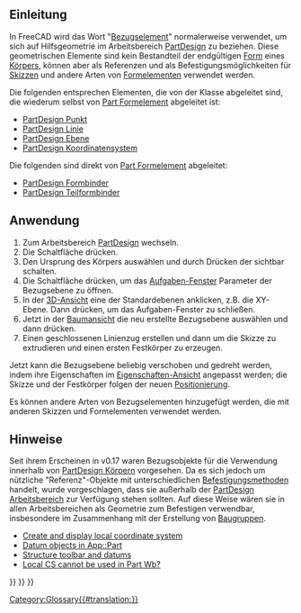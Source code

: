 <languages/>

<span id="Introduction"></span>
==Einleitung==

In FreeCAD wird das Wort "[[Datum/de|Bezugselement]]" normalerweise verwendet, um sich auf Hilfsgeometrie im Arbeitsbereich [[PartDesign_Workbench/de|PartDesign]] zu beziehen. Diese geometrischen Elemente sind kein Bestandteil der endgültigen [[Shape/de|Form]] eines [[Body/de|Körpers]], können aber als Referenzen und als Befestigungsmöglichkeiten für [[Sketch/de|Skizzen]] und andere Arten von [[Feature/de|Formelementen]] verwendet werden.

Die folgenden entsprechen Elementen, die von der Klasse {{incode|Part::Datum}} abgeleitet sind, die wiederum selbst von [[Part_Feature/de|Part Formelement]] abgeleitet ist:
* [[PartDesign_Point/de|PartDesign Punkt]]
* [[PartDesign_Line/de|PartDesign Linie]]
* [[PartDesign_Plane/de|PartDesign Ebene]]
* [[PartDesign_CoordinateSystem/de|PartDesign Koordinatensystem]]

Die folgenden sind direkt von [[Part_Feature/de|Part Formelement]] abgeleitet:
* [[PartDesign_ShapeBinder/de|PartDesign Formbinder]]
* [[PartDesign_SubShapeBinder/de|PartDesign Teilformbinder]]

<span id="Usage"></span>
==Anwendung==

# Zum Arbeitsbereich [[PartDesign_Workbench/de|PartDesign]] wechseln.
# Die Schaltfläche {{Button|[[File:PartDesign_Body.svg|16px]] [[PartDesign_Body/de|PartDesign Körper erstellen]]}} drücken.
# Den Ursprung des Körpers auswählen und durch Drücken der {{KEY|Leertaste}} sichtbar schalten.
# Die Schaltfläche {{Button|[[File:PartDesign_Plane.svg|16px]] [[PartDesign_Plane/de|PartDesign Ebene]]}} drücken, um das [[Task_Panel/de|Aufgaben-Fenster]] Parameter der Bezugsebene zu öffnen.
# In der [[3D_View/de|3D-Ansicht]] eine der Standardebenen anklicken, z.B. die XY-Ebene. Dann {{Button|OK}} drücken, um das Aufgaben-Fenster zu schließen.
#  Jetzt in der [[tree_view/de|Baumansicht]] die neu erstellte Bezugsebene auswählen und dann {{Button|[[File:PartDesign_NewSketch.svg|16px]] [[PartDesign_NewSketch/de|PartDesign Skizze erstellen]]}} drücken.
# Einen geschlossenen Linienzug erstellen und dann {{Button|[[File:PartDesign_Pad.svg|16px]] [[PartDesign_Pad/de|PartDesign Block]]}} um die Skizze zu extrudieren und einen ersten Festkörper zu erzeugen.

Jetzt kann die Bezugsebene beliebig verschoben und gedreht werden, indem ihre Eigenschaften im [[property_View/de|Eigenschaften-Ansicht]] angepasst werden; die Skizze und der Festkörper folgen der neuen [[Placement/de|Positionierung]].

Es können andere Arten von Bezugselementen hinzugefügt werden, die mit anderen Skizzen und Formelementen verwendet werden.

<span id="Notes"></span>
==Hinweise==

Seit ihrem Erscheinen in v0.17 waren Bezugsobjekte für die Verwendung innerhalb von [[PartDesign_Body/de|PartDesign Körpern]] vorgesehen. Da es sich jedoch um nützliche "Referenz"-Objekte mit unterschiedlichen [[Part_EditAttachment/de|Befestigungsmethoden]] handelt, wurde vorgeschlagen, dass sie außerhalb der [[PartDesign_Workbench/de|PartDesign Arbeitsbereich]] zur Verfügung stehen sollten. Auf diese Weise wären sie in allen Arbeitsbereichen als Geometrie zum Befestigen verwendbar, insbesondere im Zusammenhang mit der Erstellung von [[Assembly/de|Baugruppen]].
* [https://forum.freecad.org/viewtopic.php?f=10&t=2604 Create and display local coordinate system]
* [https://forum.freecad.org/viewtopic.php?f=22&t=33654 Datum objects in App::Part]
* [https://forum.freecad.org/viewtopic.php?t=42759 Structure toolbar and datums]
* [https://forum.freecad.org/viewtopic.php?f=3&t=42960 Local CS cannot be used in Part Wb?]

{{PartDesign Tools navi{{#translation:}}}}
{{Document objects navi{{#translation:}}}}
{{Userdocnavi{{#translation:}}}}
[[Category:Glossary{{#translation:}}]]
